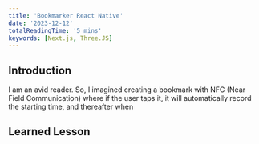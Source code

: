 ```yaml
---
title: 'Bookmarker React Native'
date: '2023-12-12'
totalReadingTime: '5 mins'
keywords: [Next.js, Three.JS]
---
```


## Introduction
I am an avid reader. So, I imagined creating a bookmark with NFC (Near Field Communication) where if the user taps it,
it will automatically record the starting time, and thereafter when


## Learned Lesson


